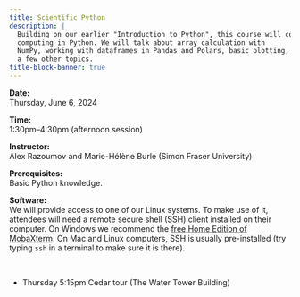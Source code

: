 ```yaml
---
title: Scientific Python
description: |
  Building on our earlier "Introduction to Python", this course will cover slightly more advanced scientific
  computing in Python. We will talk about array calculation with
  NumPy, working with dataframes in Pandas and Polars, basic plotting, working with scientific datasets with xarray, and
  a few other topics.
title-block-banner: true
---
```


:::{.topdef}

**Date:** \
Thursday, June 6, 2024

**Time:** \
1:30pm–4:30pm (afternoon session)

**Instructor:** \
Alex Razoumov and Marie-Hélène Burle (Simon Fraser University)

**Prerequisites:** \
Basic Python knowledge.

**Software:** \
We will provide access to one of our Linux systems. To make use of it, attendees will need a remote secure shell (SSH) client installed on their computer. On Windows we recommend the [free Home Edition of MobaXterm](https://mobaxterm.mobatek.net/download.html). On Mac and Linux computers, SSH is usually pre-installed (try typing `ssh` in a terminal to make sure it is there).

:::

<br>
<!-- Course notes can be found [here](https://wgpages.netlify.app/hpc-in-summer), with section on Polars [here](https://mint.westdri.ca/python/hpc_polars). -->

- Thursday 5:15pm Cedar tour (The Water Tower Building)
